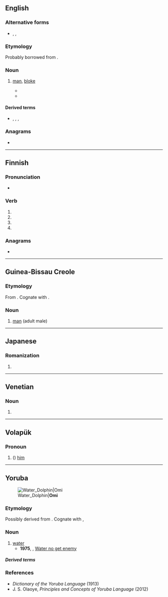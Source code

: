 {{also|Omi|OMI|ómi}}
==English==

===Alternative forms===
* {{l|en|homee}}, {{l|en|homie}}, {{l|en|omee}}

===Etymology===
Probably borrowed from {{bor|en|it|uomo|t=man}}.

===Noun===
{{en-noun}}

# {{lb|en|Polari}} [[man]], [[bloke]]
#* {{quote-av|en|year=1967|writer={{w|Kenneth Horne}}|title=Bona Bijou Tourettes|series={{w|Round the Horne}}|season=3|number=12|passage=Divine. Sitting, sipping a tiny drinkette, [[vada]]ïng the great [[butch]] '''omis''' and [[dolly]] little [[palone]]s [[troll]]ing by, or [[disport]]ing yourself on the sable [[plage]] getting your [[lally|lallies]] all bronzed - your [[riah]] getting bleached by the [[soleil]].}}
#* {{quote-book|en|year=1997|first=James|last=Gardiner|title=Who's a Pretty Boy Then?|page=123|passage=Well, she [[schlump]]hed her Vera down the [[screech]] at a rate of [[knot]]s, [[zhoosh]]ed up the [[riah]], checked the [[slap]] in the mirror behind the bar, straightened up one [[ogle]] fake riah that had come adrift, and [[bold as brass]] [[orderly#Verb|orderlied]] over as fast as she could manage in those [[bat]]s and, in her best lips, asked, if she could [[parker]] the '''omi''' a [[bevvy]].}}

====Derived terms====
* {{l|en|charpering omi}}, {{l|en|feely-omi}}, {{l|en|omi-palone}}, {{l|en|palone-omi}}

===Anagrams===
* {{anagrams|en|a=imo|IMO|IOM|Imo|MOI|Mio|imo|mo'i|moi}}

----

==Finnish==

===Pronunciation===
* {{rhymes|fi|omi}}

===Verb===
{{head|fi|verb form}}

# {{fi-form of|omia|pr=third person|pl=singular|mood=indicative|tense=past}}
# {{fi-form of|omia|mood=indicative|tense=present connegative}}
# {{fi-form of|omia|pr=second person|pl=singular|mood=imperative|tense=present}}
# {{fi-form of|omia|pr=second person|pl=singular|mood=imperative|tense=present connegative}}

===Anagrams===
* {{anagrams|fi|a=imo|moi}}

----

==Guinea-Bissau Creole==

===Etymology===
From {{der|pov|pt|homem}}. Cognate with {{cog|kea|ómi}}.

===Noun===
{{head|pov|noun}}

# [[man]] (adult male)

----

==Japanese==

===Romanization===
{{ja-romaji}}

# {{ja-romanization of|おみ}}

----

==Venetian==

===Noun===
{{head|vec|noun form}}

# {{plural of|vec|omo}}

----

==Volapük==

===Pronoun===
{{head|vo|pronoun form}}

# ({{inflection of|vo|om||acc|s}}) [[him]]

----

==Yoruba==

[[File:Water Dolphin.jpg|Water_Dolphin|'''Omi''']]

===Etymology===
Possibly derived from {{inh|yo|alv-yor-pro|*ómḭ}}. Cognate with {{cog|ig|mmiri}}, {{cog|igl|ómi}}

===Noun===
{{yo-noun|omi}}

# [[water]]
#* '''1975''', {{w|Fela Kuti}}, [[w:Water no get enemy (Song)|Water no get enemy]]
#*: {{uxi|yo|Kò sóhun tó o lè ṣe kó má l'''omi''' o/ '''Omi''' ò lọ́tàá o.|There’s nothing you can do without '''water'''/ '''Water''' doesn’t have enemies.}}

=====Derived terms=====
{{der2|yo
|{{l|yo|omi dídì|t=snow, ice}}
|{{l|yo|omijé|t=tear}}
|{{l|yo|omi wàrà|t="milk water," whey}}
|{{l|yo|omi iyọ̀|t=salt water}}
|{{l|yo|olómi|t=owner of water}}
|{{l|yo|omi ẹran|t=broth, gravy}}
|owó omi <t:water bill>
}}

===References===
* ''Dictionary of the Yoruba Language'' (1913)
* J. S. Olaoye, ''Principles and Concepts of Yoruba Language'' (2012)